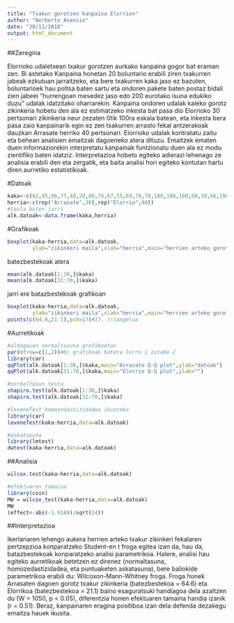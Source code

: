 ```yaml
---
title: "Txakur gorotzen kanpaina Elorrion"
author: "Norberto Asensio"
date: "20/12/2018"
output: html_document
---
```


##Zeregina

Elorrioko udaletxean txakur gorotzen aurkako kanpaina gogor bat eraman zen. Bi astetako Kanpaina honetan 20 boluntario erabili ziren txakurren jabeak ezkutuan jarraitzeko, eta bere txakurren kaka jaso ez bazuten, boluntarioek hau poltsa baten sartu eta ondoren pakete baten postaz bidali zien jabeei "hurrengoan mesedez jaso edo 200 eurotako isuna edukiko duzu" udalak idatzitako oharrarekin. Kanpaina ondoren udalak kaleko gorotz zikinkeria hobetu den ala ez estimatzeko inkesta bat pasa dio Elorrioko 30 pertsonari zikinkeria neur zezaten 0tik 100ra eskala batean, eta inkesta bera pasa zaio kanpainarik egin ez zen txakurren arrasto fekal antzerakoak dauzkan Arrasate herriko 40 pertsonari. Elorrioko udalak kontratatu zaitu eta behean analisien emaitzak dagoeneko atera dituzu. Emaitzek ematen duen informaziorekin interpretatu kanpainak funtzionatu duen ala ez modu zientifiko baten idatziz. Interpretazioa hobeto egiteko adierazi lehenago ze analisia erabili den eta zergatik, eta baita analisi hori egiteko kontutan hartu diren aurretiko estatistikoak.

#Datoak

```r
kaka<-c(82,85,96,77,40,20,80,76,67,55,69,70,78,100,100,100,60,30,66,100,90,91,92,80,10,15,22,5,32,50,22,44,14,15,16,15,10,60,40,30,20,12,14,18,19,25,10,7,2,20,1,3,45,32,24,26,23,23,26,28,55,12,27,13,14,9,9,12,9,43)
herria<-c(rep("Arrasate",30),rep("Elorrio",40))
#taula baten jarri
alk.datoak<-data.frame(kaka,herria)
```

#Grafikoak

```r
boxplot(kaka~herria,data=alk.datoak,
        ylab="zikinkeri maila",xlab="herria",main="herrien arteko gorotz-zinkinkeri maila")
```

batezbestekoak atera

```r
mean(alk.datoak[1:30,]$kaka)
mean(alk.datoak[31:70,]$kaka)
```
jarri ere batazbestekoak grafikoan

```r
boxplot(kaka~herria,data=alk.datoak,
        ylab="zikinkeri maila",xlab="herria",main="herrien arteko gorotz-zinkinkeri maila")
points(c(64.6,21.1),pch=17)#17, triangelua
```


#Aurretikoak

```r
#aldagaien normaltasuna grafikoetan
par(mfrow=c(1,2))#bi grafikoak batera lerro 1 zutabe 2
library(car)
qqPlot(alk.datoak[1:30,]$kaka,main="Arrasate Q-Q plot",ylab="datoak")
qqPlot(alk.datoak[31:70,]$kaka,main="Elorrio Q-Q plot",ylab="")
```

```r
#normaltasun testa
shapiro.test(alk.datoak[1:30,]$kaka)
shapiro.test(alk.datoak[31:70,]$kaka)
```

```r
#leveneTest homozedastizidadea ikusteko
library(car)
leveneTest(kaka~herria,data=alk.datoak)

#askatasuna
library(lmtest)
dwtest(kaka~herria,data=alk.datoak)
```

##Analisia

```r
wilcox.test(kaka~herria,data=alk.datoak)
```

```R
#efektuaren tamaina
library(coin)
MW = wilcox_test(kaka~herria,data=alk.datoak)
MW
(effect<-abs(-1.9189)/sqrt(14))
```

##Interpretazioa

Ikerlariaren lehengo aukera herrien arteko txakur zikinkeri fekalaren pertzepzioa konparatzeko Student-en t froga egitea izan da, hau da, batazbestekoak konparatzeko analisi parametrikoa. Halere, analisi hau egiteko aurretikoak betetzen ez direnez (normaltasuna, homozedastizidadea, eta puntuaketen askatasuna), bere baliokide parametrikoa erabili du: Wilcoxon-Mann-Whitney froga. Froga honek Arrasaten dagoen gorotz txakur zikinkeria (batezbestekoa = 64.6) eta Elorrikoa (batezbestekoa = 21.1) baino esaguratsuki handiagoa dela azaltzen du (W = 1050, p < 0.05), diferentzia honen efektuaren tamaina handia izanik (r = 0.51). Beraz, kanpainaren eragina positiboa izan dela defenda dezakegu emaitza hauek ikusita.


